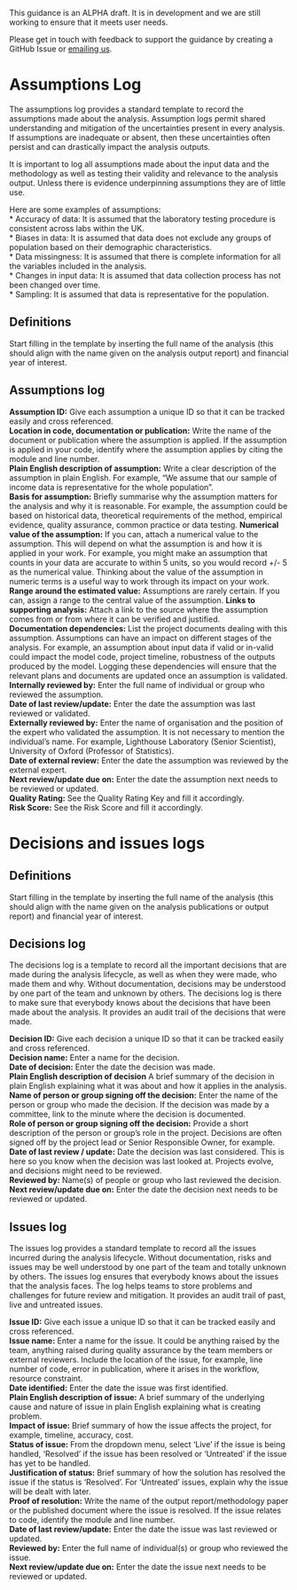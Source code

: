 ::: {.callout-note collapse="false"}
This guidance is an ALPHA draft. It is in development and we are still working to ensure that it meets user needs.

Please get in touch with feedback to support the guidance by creating a GitHub Issue or [emailing us](mailto:ASAP@ons.gov.uk).
:::

# Assumptions Log

The assumptions log provides a standard template to record the assumptions made about the analysis. Assumption logs permit shared understanding and mitigation of the uncertainties present in every analysis. If assumptions are inadequate or absent, then these uncertainties often persist and can drastically impact the analysis outputs.    

It is important to log all assumptions made about the input data and the methodology as well as testing their validity and relevance to the analysis output. Unless there is evidence underpinning assumptions they are of little use.    

Here are some examples of assumptions:    
* Accuracy of data: It is assumed that the laboratory testing procedure is consistent across labs within the UK.    
* Biases in data: It is assumed that data does not exclude any groups of population based on their demographic characteristics.    
* Data missingness: It is assumed that there is complete information for all the variables included in the analysis.    
* Changes in input data: It is assumed that data collection process has not been changed over time.    
* Sampling: It is assumed that data is representative for the population.    

## Definitions

Start filling in the template by inserting the full name of the analysis (this should align with the name given on the analysis output report) and financial year of interest.

## Assumptions log

**Assumption ID:** Give each assumption a unique ID so that it can be tracked easily and cross referenced.  
**Location in code, documentation or publication:** Write the name of the document or publication where the assumption is applied. If the assumption is applied in your code, identify where the assumption applies by citing the module and line number.  
**Plain English description of assumption:** Write a clear description of the assumption in plain English. For example, "We assume that our sample of income data is representative for the whole population".  
**Basis for assumption:** Briefly summarise why the assumption matters for the analysis and why it is reasonable. For example, the assumption could be based on historical data, theoretical requirements of the method, empirical evidence, quality assurance, common practice or data testing.
**Numerical value of the assumption:** If you can, attach a numerical value to the assumption. This will depend on what the assumption is and how it is applied in your work. For example, you might make an assumption that counts in your data are accurate to within 5 units, so you would record +/- 5 as the numerical value. Thinking about the value of the assumption in numeric terms is a useful way to work through its impact on your work.
**Range around the estimated value:** Assumptions are rarely certain. If you can, assign a range to the central value of the assumption.
**Links to supporting analysis:** Attach a link to the source where the assumption comes from or from where it can be verified and justified.  
**Documentation dependencies:** List the project documents dealing with this assumption. Assumptions can have an impact on different stages of the analysis. For example, an assumption about input data if valid or in-valid could impact the model code, project timeline, robustness of the outputs produced by the model. Logging these dependencies will ensure that the relevant plans and documents are updated once an assumption is validated.  
**Internally reviewed by:** Enter the full name of individual or group who reviewed the assumption.  
**Date of last review/update:** Enter the date the assumption was last reviewed or validated.   
**Externally reviewed by:** Enter the name of organisation and the position of the expert who validated the assumption. It is not necessary to mention the individual's name. For example, Lighthouse Laboratory (Senior Scientist), University of Oxford (Professor of Statistics).     
**Date of external review:** Enter the date the assumption was reviewed by the external expert.  
**Next review/update due on:** Enter the date the assumption next needs to be reviewed or updated.  
**Quality Rating:** See the Quality Rating Key and fill it accordingly.   
**Risk Score:**	See the Risk Score and fill it accordingly.  

# Decisions and issues logs

## Definitions
Start filling in the template by inserting the full name of the analysis (this should align with the name given on the analysis publications or output report) and financial year of interest.

## Decisions log    

The decisions log is a template to record all the important decisions that are made during the analysis lifecycle, as well as when they were made, who made them and why. Without documentation, decisions may be understood by one part of the team and unknown by others. The decisions log is there to make sure that everybody knows about the decisions that have been made about the analysis. It provides an audit trail of the decisions that were made.

**Decision ID:** Give each decision a unique ID so that it can be tracked easily and cross referenced.    
**Decision name:** Enter a name for the decision.   
**Date of decision:** Enter the date the decision was made.    
**Plain English description of decision** A brief summary of the decision in plain English explaining what it was about and how it applies in the analysis.    
**Name of person or group signing off the decision:** Enter the name of the person or group who made the decision. If the decision was made by a committee, link to the minute where the decision is documented.  
**Role of person or group signing off the decision:** Provide a short description of the person or group's role in the project. Decisions are often signed off by the project lead or Senior Responsible Owner, for example.    
**Date of last review / update:** Date the decision was last considered. This is here so you know when the decision was last looked at. Projects evolve, and decisions might need to be reviewed.     
**Reviewed by:** Name(s) of people or group who last reviewed the decision.           
**Next review/update due on:** Enter the date the decision next needs to be reviewed or updated. 

## Issues log

The issues log provides a standard template to record all the issues incurred during the analysis lifecycle. Without documentation, risks and issues may be well understood by one part of the team and totally unknown by others.  The issues log ensures that everybody knows about the issues that the analysis faces. The log helps teams to store problems and challenges for future review and mitigation. It provides an audit trail of past, live and untreated issues.

**Issue ID:** Give each issue a unique ID so that it can be tracked easily and cross referenced.    
**Issue name:** Enter a name for the issue. It could be anything raised by the team, anything raised during quality assurance by the team members or external reviewers. Include the location of the issue, for example, line number of code, error in publication, where it arises in the workflow, resource constraint.    
**Date identified:** Enter the date the issue was first identified.    
**Plain English description of issue:** A brief summary of the underlying cause and nature of issue in plain English explaining what is creating problem.    
**Impact of issue:** Brief summary of how the issue affects the project, for example, timeline, accuracy, cost.    
**Status of issue:** From the dropdown menu, select 'Live' if the issue is being handled, ‘Resolved’ if the issue has been resolved or ‘Untreated’ if the issue has yet to be handled.    
**Justification of status:** Brief summary of how the solution has resolved the issue if the status is ‘Resolved’. For ‘Untreated’ issues, explain why the issue will be dealt with later.     
**Proof of resolution:** Write the name of the output report/methodology paper or the published document where the issue is resolved. If the issue relates to code, identify the module and line number.    
**Date of last review/update:** Enter the date the issue was last reviewed or updated.    
**Reviewed by:** Enter the full name of individual(s) or group who reviewed  the issue.    
**Next review/update due on:** Enter the date the issue next needs to be reviewed or updated.    
